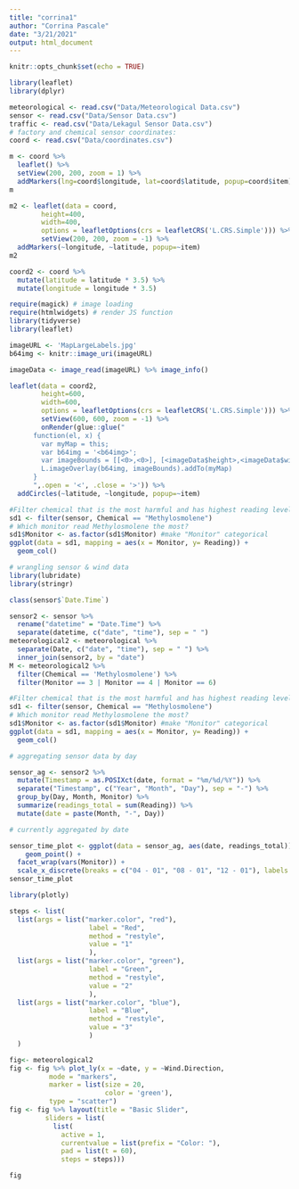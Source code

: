 ```yaml
---
title: "corrina1"
author: "Corrina Pascale"
date: "3/21/2021"
output: html_document
---
```


```r
knitr::opts_chunk$set(echo = TRUE)
```

```r
library(leaflet)
library(dplyr)
```

```r
meteorological <- read.csv("Data/Meteorological Data.csv")
sensor <- read.csv("Data/Sensor Data.csv")
traffic <- read.csv("Data/Lekagul Sensor Data.csv")
# factory and chemical sensor coordinates:
coord <- read.csv("Data/coordinates.csv")
```


```r
m <- coord %>%
  leaflet() %>%
  setView(200, 200, zoom = 1) %>%
  addMarkers(lng=coord$longitude, lat=coord$latitude, popup=coord$item)
m
```
```r
m2 <- leaflet(data = coord,
        height=400,
        width=400,
        options = leafletOptions(crs = leafletCRS('L.CRS.Simple'))) %>% 
        setView(200, 200, zoom = -1) %>%
  addMarkers(~longitude, ~latitude, popup=~item)
m2
```


```r
coord2 <- coord %>%
  mutate(latitude = latitude * 3.5) %>%
  mutate(longitude = longitude * 3.5)
```


```r
require(magick) # image loading
require(htmlwidgets) # render JS function
library(tidyverse)
library(leaflet)

imageURL <- 'MapLargeLabels.jpg'
b64img <- knitr::image_uri(imageURL)

imageData <- image_read(imageURL) %>% image_info()

leaflet(data = coord2,
        height=600,
        width=600,
        options = leafletOptions(crs = leafletCRS('L.CRS.Simple'))) %>%
        setView(600, 600, zoom = -1) %>%
        onRender(glue::glue("
      function(el, x) {
        var myMap = this;
        var b64img = '<b64img>';
        var imageBounds = [[<0>,<0>], [<imageData$height>,<imageData$width>]];
        L.imageOverlay(b64img, imageBounds).addTo(myMap)
      }
      ",.open = '<', .close = '>')) %>%
  addCircles(~latitude, ~longitude, popup=~item)


```

```r
#Filter chemical that is the most harmful and has highest reading levels
sd1 <- filter(sensor, Chemical == "Methylosmolene")
# Which monitor read Methylosmolene the most?
sd1$Monitor <- as.factor(sd1$Monitor) #make "Monitor" categorical
ggplot(data = sd1, mapping = aes(x = Monitor, y= Reading)) +
  geom_col()
```

```r
# wrangling sensor & wind data
library(lubridate)
library(stringr)

class(sensor$`Date.Time`)

sensor2 <- sensor %>%
  rename("datetime" = "Date.Time") %>%
  separate(datetime, c("date", "time"), sep = " ")
meteorological2 <- meteorological %>%
  separate(Date, c("date", "time"), sep = " ") %>%
  inner_join(sensor2, by = "date")
M <- meteorological2 %>%
  filter(Chemical == 'Methylosmolene') %>%
  filter(Monitor == 3 | Monitor == 4 | Monitor == 6)
```

```r
#Filter chemical that is the most harmful and has highest reading levels
sd1 <- filter(sensor, Chemical == "Methylosmolene")
# Which monitor read Methylosmolene the most?
sd1$Monitor <- as.factor(sd1$Monitor) #make "Monitor" categorical
ggplot(data = sd1, mapping = aes(x = Monitor, y= Reading)) +
  geom_col()
```

```r
# aggregating sensor data by day 

sensor_ag <- sensor2 %>%
  mutate(Timestamp = as.POSIXct(date, format = "%m/%d/%Y")) %>%
  separate("Timestamp", c("Year", "Month", "Day"), sep = "-") %>%
  group_by(Day, Month, Monitor) %>%
  summarize(readings_total = sum(Reading)) %>%
  mutate(date = paste(Month, "-", Day))


```


```r
# currently aggregated by date

sensor_time_plot <- ggplot(data = sensor_ag, aes(date, readings_total)) +
    geom_point() +
  facet_wrap(vars(Monitor)) +
  scale_x_discrete(breaks = c("04 - 01", "08 - 01", "12 - 01"), labels = c("Apr 1", "Aug 1", "Dec 1"))
sensor_time_plot
```

```r
library(plotly)

steps <- list(
  list(args = list("marker.color", "red"), 
                    label = "Red", 
                    method = "restyle", 
                    value = "1"
                    ),
  list(args = list("marker.color", "green"), 
                    label = "Green", 
                    method = "restyle", 
                    value = "2"
                    ),
  list(args = list("marker.color", "blue"), 
                    label = "Blue", 
                    method = "restyle", 
                    value = "3"
                    )
  )

fig<- meteorological2 
fig <- fig %>% plot_ly(x = ~date, y = ~Wind.Direction,
          mode = "markers", 
          marker = list(size = 20,
                        color = 'green'), 
          type = "scatter") 
fig <- fig %>% layout(title = "Basic Slider",
         sliders = list(
           list(
             active = 1, 
             currentvalue = list(prefix = "Color: "), 
             pad = list(t = 60), 
             steps = steps))) 

fig

```




